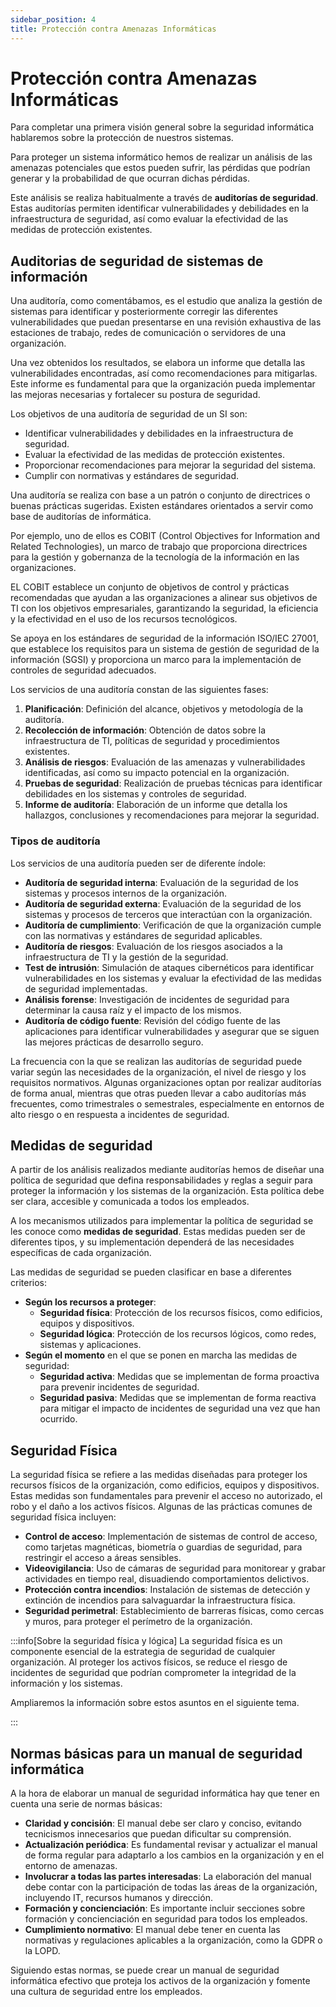 ```yaml
---
sidebar_position: 4
title: Protección contra Amenazas Informáticas
---
```


# Protección contra Amenazas Informáticas

Para completar una primera visión general sobre la seguridad informática hablaremos sobre la protección de nuestros sistemas.

Para proteger un sistema informático hemos de realizar un análisis de las amenazas potenciales que estos pueden sufrir, las pérdidas que podrían generar y la probabilidad de que ocurran dichas pérdidas. 

Este análisis se realiza habitualmente a través de **auditorías de seguridad**. Estas auditorías permiten identificar vulnerabilidades y debilidades en la infraestructura de seguridad, así como evaluar la efectividad de las medidas de protección existentes.   

## Auditorias de seguridad de sistemas de información

Una auditoría, como comentábamos, es el estudio que analiza la gestión de sistemas para identificar y posteriormente corregir las diferentes vulnerabilidades que puedan presentarse en una revisión exhaustiva de las estaciones de trabajo, redes de comunicación o servidores de una organización.

Una vez obtenidos los resultados, se elabora un informe que detalla las vulnerabilidades encontradas, así como recomendaciones para mitigarlas. Este informe es fundamental para que la organización pueda implementar las mejoras necesarias y fortalecer su postura de seguridad. 

Los objetivos de una auditoría de seguridad de un SI son:

- Identificar vulnerabilidades y debilidades en la infraestructura de seguridad.
- Evaluar la efectividad de las medidas de protección existentes.
- Proporcionar recomendaciones para mejorar la seguridad del sistema.
- Cumplir con normativas y estándares de seguridad.

Una auditoría se realiza con base a un patrón o conjunto de directrices o buenas prácticas sugeridas. Existen estándares orientados a servir como base de auditorías de informática.

Por ejemplo, uno de ellos es COBIT (Control Objectives for Information and Related Technologies), un marco de trabajo que proporciona directrices para la gestión y gobernanza de la tecnología de la información en las organizaciones.

EL COBIT establece un conjunto de objetivos de control y prácticas recomendadas que ayudan a las organizaciones a alinear sus objetivos de TI con los objetivos empresariales, garantizando la seguridad, la eficiencia y la efectividad en el uso de los recursos tecnológicos. 

Se apoya en los estándares de seguridad de la información ISO/IEC 27001, que establece los requisitos para un sistema de gestión de seguridad de la información (SGSI) y proporciona un marco para la implementación de controles de seguridad adecuados.   

Los servicios de una auditoría constan de las siguientes fases:

1. **Planificación**: Definición del alcance, objetivos y metodología de la auditoría.
2. **Recolección de información**: Obtención de datos sobre la infraestructura de TI, políticas de seguridad y procedimientos existentes.
3. **Análisis de riesgos**: Evaluación de las amenazas y vulnerabilidades identificadas, así como su impacto potencial en la organización.
4. **Pruebas de seguridad**: Realización de pruebas técnicas para identificar debilidades en los sistemas y controles de seguridad.
5. **Informe de auditoría**: Elaboración de un informe que detalla los hallazgos, conclusiones y recomendaciones para mejorar la seguridad.

### Tipos de auditoría

Los servicios de una auditoría pueden ser de diferente índole:

- **Auditoría de seguridad interna**: Evaluación de la seguridad de los sistemas y procesos internos de la organización.
- **Auditoría de seguridad externa**: Evaluación de la seguridad de los sistemas y procesos de terceros que interactúan con la organización.
- **Auditoría de cumplimiento**: Verificación de que la organización cumple con las normativas y estándares de seguridad aplicables.
- **Auditoría de riesgos**: Evaluación de los riesgos asociados a la infraestructura de TI y la gestión de la seguridad.
- **Test de intrusión**: Simulación de ataques cibernéticos para identificar vulnerabilidades en los sistemas y evaluar la efectividad de las medidas de seguridad implementadas.
- **Análisis forense**: Investigación de incidentes de seguridad para determinar la causa raíz y el impacto de los mismos.
- **Auditoría de código fuente**: Revisión del código fuente de las aplicaciones para identificar vulnerabilidades y asegurar que se siguen las mejores prácticas de desarrollo seguro.

La frecuencia con la que se realizan las auditorías de seguridad puede variar según las necesidades de la organización, el nivel de riesgo y los requisitos normativos. Algunas organizaciones optan por realizar auditorías de forma anual, mientras que otras pueden llevar a cabo auditorías más frecuentes, como trimestrales o semestrales, especialmente en entornos de alto riesgo o en respuesta a incidentes de seguridad. 

## Medidas de seguridad

A partir de los análisis realizados mediante auditorías hemos de diseñar una política de seguridad que defina responsabilidades y reglas a seguir para proteger la información y los sistemas de la organización. Esta política debe ser clara, accesible y comunicada a todos los empleados.

A los mecanismos utilizados para implementar la política de seguridad se les conoce como **medidas de seguridad**. Estas medidas pueden ser de diferentes tipos, y su implementación dependerá de las necesidades específicas de cada organización. 

Las medidas de seguridad se pueden clasificar en base a diferentes criterios:

- **Según los recursos a proteger**: 
    - **Seguridad física**: Protección de los recursos físicos, como edificios, equipos y dispositivos.
    - **Seguridad lógica**: Protección de los recursos lógicos, como redes, sistemas y aplicaciones.
- **Según el momento** en el que se ponen en marcha las medidas de seguridad:
    - **Seguridad activa**: Medidas que se implementan de forma proactiva para prevenir incidentes de seguridad.
    - **Seguridad pasiva**: Medidas que se implementan de forma reactiva para mitigar el impacto de incidentes de seguridad una vez que han ocurrido.

## Seguridad Física

La seguridad física se refiere a las medidas diseñadas para proteger los recursos físicos de la organización, como edificios, equipos y dispositivos. Estas medidas son fundamentales para prevenir el acceso no autorizado, el robo y el daño a los activos físicos. Algunas de las prácticas comunes de seguridad física incluyen:

- **Control de acceso**: Implementación de sistemas de control de acceso, como tarjetas magnéticas, biometría o guardias de seguridad, para restringir el acceso a áreas sensibles.
- **Videovigilancia**: Uso de cámaras de seguridad para monitorear y grabar actividades en tiempo real, disuadiendo comportamientos delictivos.
- **Protección contra incendios**: Instalación de sistemas de detección y extinción de incendios para salvaguardar la infraestructura física.
- **Seguridad perimetral**: Establecimiento de barreras físicas, como cercas y muros, para proteger el perímetro de la organización.

:::info[Sobre la seguridad física y lógica]
La seguridad física es un componente esencial de la estrategia de seguridad de cualquier organización. Al proteger los activos físicos, se reduce el riesgo de incidentes de seguridad que podrían comprometer la integridad de la información y los sistemas.

Ampliaremos la información sobre estos asuntos en el siguiente tema. 

:::

## Normas básicas para un manual de seguridad informática

A la hora de elaborar un manual de seguridad informática hay que tener en cuenta una serie de normas básicas:   

- **Claridad y concisión**: El manual debe ser claro y conciso, evitando tecnicismos innecesarios que puedan dificultar su comprensión.
- **Actualización periódica**: Es fundamental revisar y actualizar el manual de forma regular para adaptarlo a los cambios en la organización y en el entorno de amenazas.
- **Involucrar a todas las partes interesadas**: La elaboración del manual debe contar con la participación de todas las áreas de la organización, incluyendo IT, recursos humanos y dirección.
- **Formación y concienciación**: Es importante incluir secciones sobre formación y concienciación en seguridad para todos los empleados.
- **Cumplimiento normativo**: El manual debe tener en cuenta las normativas y regulaciones aplicables a la organización, como la GDPR o la LOPD.

Siguiendo estas normas, se puede crear un manual de seguridad informática efectivo que proteja los activos de la organización y fomente una cultura de seguridad entre los empleados.  